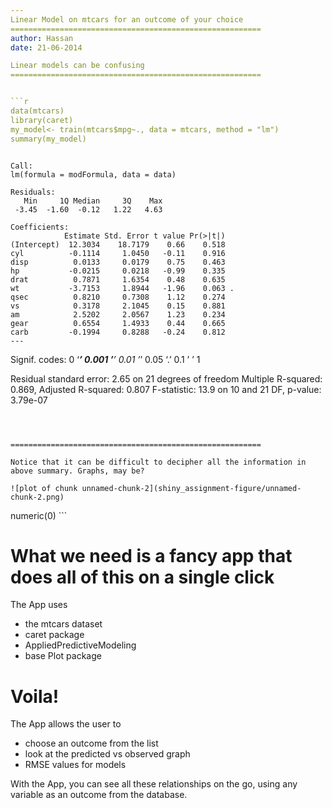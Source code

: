 ```yaml
---
Linear Model on mtcars for an outcome of your choice 
========================================================
author: Hassan
date: 21-06-2014

Linear models can be confusing
========================================================


```r
data(mtcars)
library(caret)
my_model<- train(mtcars$mpg~., data = mtcars, method = "lm")
summary(my_model)
```

```

Call:
lm(formula = modFormula, data = data)

Residuals:
   Min     1Q Median     3Q    Max 
 -3.45  -1.60  -0.12   1.22   4.63 

Coefficients:
            Estimate Std. Error t value Pr(>|t|)  
(Intercept)  12.3034    18.7179    0.66    0.518  
cyl          -0.1114     1.0450   -0.11    0.916  
disp          0.0133     0.0179    0.75    0.463  
hp           -0.0215     0.0218   -0.99    0.335  
drat          0.7871     1.6354    0.48    0.635  
wt           -3.7153     1.8944   -1.96    0.063 .
qsec          0.8210     0.7308    1.12    0.274  
vs            0.3178     2.1045    0.15    0.881  
am            2.5202     2.0567    1.23    0.234  
gear          0.6554     1.4933    0.44    0.665  
carb         -0.1994     0.8288   -0.24    0.812  
---
```

Signif. codes:  0 '***' 0.001 '**' 0.01 '*' 0.05 '.' 0.1 ' ' 1

Residual standard error: 2.65 on 21 degrees of freedom
Multiple R-squared:  0.869,	Adjusted R-squared:  0.807 
F-statistic: 13.9 on 10 and 21 DF,  p-value: 3.79e-07
```



========================================================

Notice that it can be difficult to decipher all the information in above summary. Graphs, may be?

![plot of chunk unnamed-chunk-2](shiny_assignment-figure/unnamed-chunk-2.png) 

```
numeric(0)
```



What we need is a fancy app that does all of this on a single click
========================================================
The App uses

- the mtcars dataset
- caret package
- AppliedPredictiveModeling
- base Plot package



Voila!
========================================================

The App allows the user to

- choose an outcome from the list
- look at the predicted vs observed graph
- RMSE values for models
 
With the App, you can see all these relationships on the go, using any variable as an outcome from the database. 

